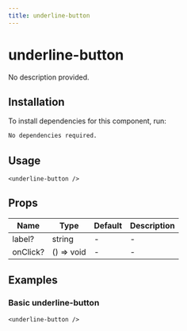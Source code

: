 ```yaml
---
title: underline-button
---
```


# underline-button

No description provided.

## Installation
To install dependencies for this component, run:
```bash
No dependencies required.
```

## Usage
```tsx
<underline-button />
```

## Props
| Name      | Type     | Default | Description                 |
|-----------|----------|---------|-----------------------------|
| label? | string | - | - |
| onClick? | () => void | - | - |

## Examples

### Basic underline-button
```tsx
<underline-button />
```

